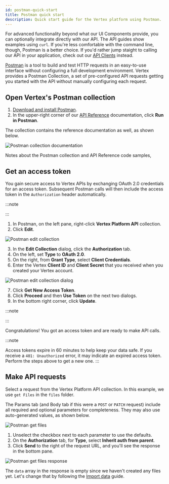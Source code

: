 ```yaml
---
id: postman-quick-start
title: Postman quick start
description: Quick start guide for the Vertex platform using Postman.
---
```



For advanced functionality beyond what our UI Components provide, you can optionally integrate directly with our API. The API guides show examples using `curl`. If you're less comfortable with the command line, though, Postman is a better choice. If you'd rather jump staight to calling our API in your application, check out our [API Clients](../sdks-and-tools.mdx) instead.

[Postman](https://www.postman.com/) is a tool to build and test HTTP requests in an easy-to-use interface without configuring a full development environment. Vertex provides a Postman Collection, a set of pre-configured API requests getting you started with the API without manually configuring each request.

## Open Vertex's Postman collection

1. [Download and install Postman](https://www.postman.com/downloads/).
2. In the upper-right corner of our [API Reference](https://docs.vertexvis.com/) documentation, click **Run in Postman**.

The collection contains the reference documentation as well, as shown below.

![Postman collection documentation](/img/postman-documentation.png 'Postman collection documentation')

Notes about the Postman collection and API Reference code samples,

<PostmanInfo />

## Get an access token

You gain secure access to Vertex APIs by exchanging OAuth 2.0 credentials for an access token. Subsequent Postman calls will then include the access token in the `Authorization` header automatically.

:::note

<SignUpNote />
:::

1. In Postman, on the left pane, right-click **Vertex Platform API** collection.
2. Click **Edit**.

![Postman edit collection](/img/postman-edit-collection.png 'Postman edit collection')

3. In the **Edit Collection** dialog, click the **Authorization** tab.
4. On the left, set **Type** to **OAuth 2.0**.
5. On the right, from **Grant Type**, select **Client Credentials**.
6. Enter the Vertex **Client ID** and **Client Secret** that you received when you created your Vertex account.

![Postman edit collection dialog](/img/postman-edit-collection-dialog.png 'Postman edit collection dialog')

7. Click **Get New Access Token**.
8. Click **Proceed** and then **Use Token** on the next two dialogs.
9. In the bottom right corner, click **Update**.

:::note

<ProtectSecretNote />
:::

Congratulations! You got an access token and are ready to make API calls.

:::note

Access tokens expire in 60 minutes to help keep your data safe. If you receive a `401: Unauthorized` error, it may indicate an expired access token. Perform the steps above to get a new one.
:::

## Make API requests

Select a request from the Vertex Platform API collection. In this example, we use `get Files` in the `files` folder.

The Params tab (and Body tab if this were a `POST` or `PATCH` request) include all required and optional parameters for completeness. They may also use auto-generated values, as shown below.

![Postman get files](/img/postman-get-files.png 'Postman get files')

1. Unselect the checkbox next to each parameter to use the defaults.
1. On the **Authorization** tab, for **Type**, select **Inherit auth from parent**.
1. Click **Send** to the right of the request URL, and you'll see the response in the bottom pane.

![Postman get files response](/img/postman-get-files-response.png 'Postman get files response')

The `data` array in the response is empty since we haven't created any files yet. Let's change that by following the [Import data](./import-data.mdx) guide.
